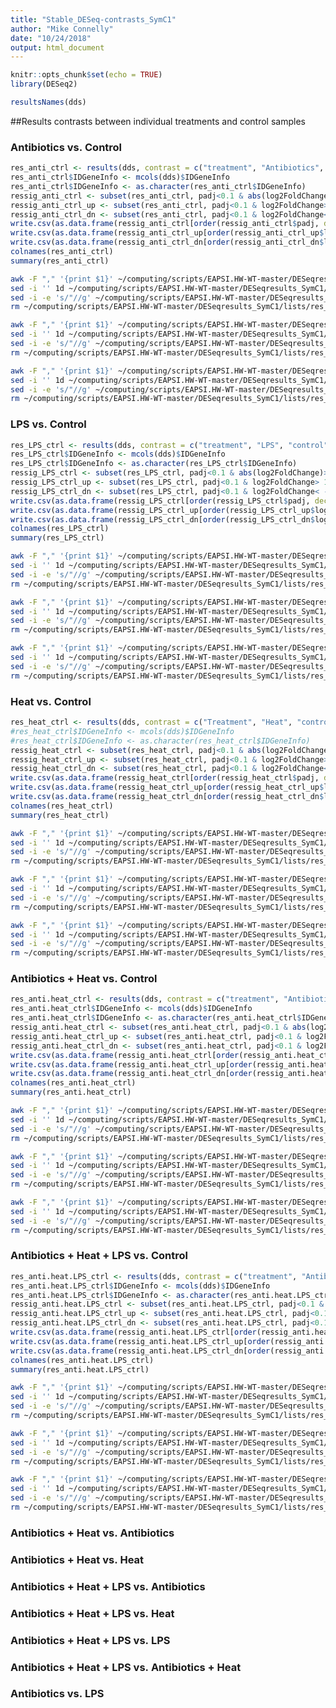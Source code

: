 ```yaml
---
title: "Stable_DESeq-contrasts_SymC1"
author: "Mike Connelly"
date: "10/24/2018"
output: html_document
---
```


```r
knitr::opts_chunk$set(echo = TRUE)
library(DESeq2)
```
```r
resultsNames(dds)
```

##Results contrasts between individual treatments and control samples

### Antibiotics vs. Control
```r
res_anti_ctrl <- results(dds, contrast = c("treatment", "Antibiotics", "control"))
res_anti_ctrl$IDGeneInfo <- mcols(dds)$IDGeneInfo
res_anti_ctrl$IDGeneInfo <- as.character(res_anti_ctrl$IDGeneInfo)
ressig_anti_ctrl <- subset(res_anti_ctrl, padj<0.1 & abs(log2FoldChange)> 1)
ressig_anti_ctrl_up <- subset(res_anti_ctrl, padj<0.1 & log2FoldChange> 1)
ressig_anti_ctrl_dn <- subset(res_anti_ctrl, padj<0.1 & log2FoldChange< -1)
write.csv(as.data.frame(ressig_anti_ctrl[order(ressig_anti_ctrl$padj, decreasing = FALSE),]), file = "~/computing/scripts/EAPSI.HW-WT-master/DESeqresults_SymC1/tables/overall/res_anti_ctrl.csv")
write.csv(as.data.frame(ressig_anti_ctrl_up[order(ressig_anti_ctrl_up$log2FoldChange, decreasing = TRUE),]), file = "~/computing/scripts/EAPSI.HW-WT-master/DESeqresults_SymC1/tables/up/res_anti_ctrl_up.csv")
write.csv(as.data.frame(ressig_anti_ctrl_dn[order(ressig_anti_ctrl_dn$log2FoldChange, decreasing = FALSE),]), file = "~/computing/scripts/EAPSI.HW-WT-master/DESeqresults_SymC1/tables/down/res_anti_ctrl_dn.csv")
colnames(res_anti_ctrl)
summary(res_anti_ctrl)
```
```bash
awk -F "," '{print $1}' ~/computing/scripts/EAPSI.HW-WT-master/DESeqresults_SymC1/tables/overall/res_anti_ctrl.csv > ~/computing/scripts/EAPSI.HW-WT-master/DESeqresults_SymC1/lists/res_anti_ctrl_ID.txt
sed -i '' 1d ~/computing/scripts/EAPSI.HW-WT-master/DESeqresults_SymC1/lists/res_anti_ctrl_ID.txt
sed -i -e 's/"//g' ~/computing/scripts/EAPSI.HW-WT-master/DESeqresults_SymC1/lists/res_anti_ctrl_ID.txt
rm ~/computing/scripts/EAPSI.HW-WT-master/DESeqresults_SymC1/lists/res_anti_ctrl_ID.txt-e

awk -F "," '{print $1}' ~/computing/scripts/EAPSI.HW-WT-master/DESeqresults_SymC1/tables/up/res_anti_ctrl_up.csv > ~/computing/scripts/EAPSI.HW-WT-master/DESeqresults_SymC1/lists/res_anti_ctrl_up_ID.txt
sed -i '' 1d ~/computing/scripts/EAPSI.HW-WT-master/DESeqresults_SymC1/lists/res_anti_ctrl_up_ID.txt
sed -i -e 's/"//g' ~/computing/scripts/EAPSI.HW-WT-master/DESeqresults_SymC1/lists/res_anti_ctrl_up_ID.txt
rm ~/computing/scripts/EAPSI.HW-WT-master/DESeqresults_SymC1/lists/res_anti_ctrl_up_ID.txt-e

awk -F "," '{print $1}' ~/computing/scripts/EAPSI.HW-WT-master/DESeqresults_SymC1/tables/down/res_anti_ctrl_dn.csv > ~/computing/scripts/EAPSI.HW-WT-master/DESeqresults_SymC1/lists/res_anti_ctrl_dn_ID.txt
sed -i '' 1d ~/computing/scripts/EAPSI.HW-WT-master/DESeqresults_SymC1/lists/res_anti_ctrl_dn_ID.txt
sed -i -e 's/"//g' ~/computing/scripts/EAPSI.HW-WT-master/DESeqresults_SymC1/lists/res_anti_ctrl_dn_ID.txt
rm ~/computing/scripts/EAPSI.HW-WT-master/DESeqresults_SymC1/lists/res_anti_ctrl_dn_ID.txt-e
```

### LPS vs. Control
```r
res_LPS_ctrl <- results(dds, contrast = c("treatment", "LPS", "control"))
res_LPS_ctrl$IDGeneInfo <- mcols(dds)$IDGeneInfo
res_LPS_ctrl$IDGeneInfo <- as.character(res_LPS_ctrl$IDGeneInfo)
ressig_LPS_ctrl <- subset(res_LPS_ctrl, padj<0.1 & abs(log2FoldChange)> 1)
ressig_LPS_ctrl_up <- subset(res_LPS_ctrl, padj<0.1 & log2FoldChange> 1)
ressig_LPS_ctrl_dn <- subset(res_LPS_ctrl, padj<0.1 & log2FoldChange< -1)
write.csv(as.data.frame(ressig_LPS_ctrl[order(ressig_LPS_ctrl$padj, decreasing = FALSE),]), file = "~/computing/scripts/EAPSI.HW-WT-master/DESeqresults_SymC1/tables/overall/res_LPS_ctrl.csv")
write.csv(as.data.frame(ressig_LPS_ctrl_up[order(ressig_LPS_ctrl_up$log2FoldChange, decreasing = TRUE),]), file = "~/computing/scripts/EAPSI.HW-WT-master/DESeqresults_SymC1/tables/up/res_LPS_ctrl_up.csv")
write.csv(as.data.frame(ressig_LPS_ctrl_dn[order(ressig_LPS_ctrl_dn$log2FoldChange, decreasing = FALSE),]), file = "~/computing/scripts/EAPSI.HW-WT-master/DESeqresults_SymC1/tables/down/res_LPS_ctrl_dn.csv")
colnames(res_LPS_ctrl)
summary(res_LPS_ctrl)
```
```bash
awk -F "," '{print $1}' ~/computing/scripts/EAPSI.HW-WT-master/DESeqresults_SymC1/tables/overall/res_LPS_ctrl.csv > ~/computing/scripts/EAPSI.HW-WT-master/DESeqresults_SymC1/lists/res_LPS_ctrl_ID.txt
sed -i '' 1d ~/computing/scripts/EAPSI.HW-WT-master/DESeqresults_SymC1/lists/res_LPS_ctrl_ID.txt
sed -i -e 's/"//g' ~/computing/scripts/EAPSI.HW-WT-master/DESeqresults_SymC1/lists/res_LPS_ctrl_ID.txt
rm ~/computing/scripts/EAPSI.HW-WT-master/DESeqresults_SymC1/lists/res_LPS_ctrl_ID.txt-e

awk -F "," '{print $1}' ~/computing/scripts/EAPSI.HW-WT-master/DESeqresults_SymC1/tables/up/res_LPS_ctrl_up.csv > ~/computing/scripts/EAPSI.HW-WT-master/DESeqresults_SymC1/lists/res_LPS_ctrl_up_ID.txt
sed -i '' 1d ~/computing/scripts/EAPSI.HW-WT-master/DESeqresults_SymC1/lists/res_LPS_ctrl_up_ID.txt
sed -i -e 's/"//g' ~/computing/scripts/EAPSI.HW-WT-master/DESeqresults_SymC1/lists/res_LPS_ctrl_up_ID.txt
rm ~/computing/scripts/EAPSI.HW-WT-master/DESeqresults_SymC1/lists/res_LPS_ctrl_up_ID.txt-e

awk -F "," '{print $1}' ~/computing/scripts/EAPSI.HW-WT-master/DESeqresults_SymC1/tables/down/res_LPS_ctrl_dn.csv > ~/computing/scripts/EAPSI.HW-WT-master/DESeqresults_SymC1/lists/res_LPS_ctrl_dn_ID.txt
sed -i '' 1d ~/computing/scripts/EAPSI.HW-WT-master/DESeqresults_SymC1/lists/res_LPS_ctrl_dn_ID.txt
sed -i -e 's/"//g' ~/computing/scripts/EAPSI.HW-WT-master/DESeqresults_SymC1/lists/res_LPS_ctrl_dn_ID.txt
rm ~/computing/scripts/EAPSI.HW-WT-master/DESeqresults_SymC1/lists/res_LPS_ctrl_dn_ID.txt-e
```

### Heat vs. Control
```r
res_heat_ctrl <- results(dds, contrast = c("Treatment", "Heat", "control"))
#res_heat_ctrl$IDGeneInfo <- mcols(dds)$IDGeneInfo
#res_heat_ctrl$IDGeneInfo <- as.character(res_heat_ctrl$IDGeneInfo)
ressig_heat_ctrl <- subset(res_heat_ctrl, padj<0.1 & abs(log2FoldChange)> 1)
ressig_heat_ctrl_up <- subset(res_heat_ctrl, padj<0.1 & log2FoldChange> 1)
ressig_heat_ctrl_dn <- subset(res_heat_ctrl, padj<0.1 & log2FoldChange< -1)
write.csv(as.data.frame(ressig_heat_ctrl[order(ressig_heat_ctrl$padj, decreasing = FALSE),]), file = "~/computing/scripts/EAPSI.HW-WT-master/DESeqresults_SymC1/tables/overall/res_heat_ctrl.csv")
write.csv(as.data.frame(ressig_heat_ctrl_up[order(ressig_heat_ctrl_up$log2FoldChange, decreasing = TRUE),]), file = "~/computing/scripts/EAPSI.HW-WT-master/DESeqresults_SymC1/tables/up/res_heat_ctrl_up.csv")
write.csv(as.data.frame(ressig_heat_ctrl_dn[order(ressig_heat_ctrl_dn$log2FoldChange, decreasing = FALSE),]), file = "~/computing/scripts/EAPSI.HW-WT-master/DESeqresults_SymC1/tables/down/res_heat_ctrl_dn.csv")
colnames(res_heat_ctrl)
summary(res_heat_ctrl)
```
```bash
awk -F "," '{print $1}' ~/computing/scripts/EAPSI.HW-WT-master/DESeqresults_SymC1/tables/overall/res_heat_ctrl.csv > ~/computing/scripts/EAPSI.HW-WT-master/DESeqresults_SymC1/lists/res_heat_ctrl_ID.txt
sed -i '' 1d ~/computing/scripts/EAPSI.HW-WT-master/DESeqresults_SymC1/lists/res_heat_ctrl_ID.txt
sed -i -e 's/"//g' ~/computing/scripts/EAPSI.HW-WT-master/DESeqresults_SymC1/lists/res_heat_ctrl_ID.txt
rm ~/computing/scripts/EAPSI.HW-WT-master/DESeqresults_SymC1/lists/res_heat_ctrl_ID.txt-e

awk -F "," '{print $1}' ~/computing/scripts/EAPSI.HW-WT-master/DESeqresults_SymC1/tables/up/res_heat_ctrl_up.csv > ~/computing/scripts/EAPSI.HW-WT-master/DESeqresults_SymC1/lists/res_heat_ctrl_up_ID.txt
sed -i '' 1d ~/computing/scripts/EAPSI.HW-WT-master/DESeqresults_SymC1/lists/res_heat_ctrl_up_ID.txt
sed -i -e 's/"//g' ~/computing/scripts/EAPSI.HW-WT-master/DESeqresults_SymC1/lists/res_heat_ctrl_up_ID.txt
rm ~/computing/scripts/EAPSI.HW-WT-master/DESeqresults_SymC1/lists/res_heat_ctrl_up_ID.txt-e

awk -F "," '{print $1}' ~/computing/scripts/EAPSI.HW-WT-master/DESeqresults_SymC1/tables/down/res_heat_ctrl_dn.csv > ~/computing/scripts/EAPSI.HW-WT-master/DESeqresults_SymC1/lists/res_heat_ctrl_dn_ID.txt
sed -i '' 1d ~/computing/scripts/EAPSI.HW-WT-master/DESeqresults_SymC1/lists/res_heat_ctrl_dn_ID.txt
sed -i -e 's/"//g' ~/computing/scripts/EAPSI.HW-WT-master/DESeqresults_SymC1/lists/res_heat_ctrl_dn_ID.txt
rm ~/computing/scripts/EAPSI.HW-WT-master/DESeqresults_SymC1/lists/res_heat_ctrl_dn_ID.txt-e
```

### Antibiotics + Heat vs. Control
```r
res_anti.heat_ctrl <- results(dds, contrast = c("treatment", "Antibiotics+Heat", "control"))
res_anti.heat_ctrl$IDGeneInfo <- mcols(dds)$IDGeneInfo
res_anti.heat_ctrl$IDGeneInfo <- as.character(res_anti.heat_ctrl$IDGeneInfo)
ressig_anti.heat_ctrl <- subset(res_anti.heat_ctrl, padj<0.1 & abs(log2FoldChange)> 1)
ressig_anti.heat_ctrl_up <- subset(res_anti.heat_ctrl, padj<0.1 & log2FoldChange> 1)
ressig_anti.heat_ctrl_dn <- subset(res_anti.heat_ctrl, padj<0.1 & log2FoldChange< -1)
write.csv(as.data.frame(ressig_anti.heat_ctrl[order(ressig_anti.heat_ctrl$padj, decreasing = FALSE),]), file = "~/computing/scripts/EAPSI.HW-WT-master/DESeqresults_SymC1/tables/overall/res_anti.heat_ctrl.csv")
write.csv(as.data.frame(ressig_anti.heat_ctrl_up[order(ressig_anti.heat_ctrl_up$log2FoldChange, decreasing = TRUE),]), file = "~/computing/scripts/EAPSI.HW-WT-master/DESeqresults_SymC1/tables/up/res_anti.heat_ctrl_up.csv")
write.csv(as.data.frame(ressig_anti.heat_ctrl_dn[order(ressig_anti.heat_ctrl_dn$log2FoldChange, decreasing = FALSE),]), file = "~/computing/scripts/EAPSI.HW-WT-master/DESeqresults_SymC1/tables/down/res_anti.heat_ctrl_dn.csv")
colnames(res_anti.heat_ctrl)
summary(res_anti.heat_ctrl)
```
```bash
awk -F "," '{print $1}' ~/computing/scripts/EAPSI.HW-WT-master/DESeqresults_SymC1/tables/overall/res_anti.heat_ctrl.csv > ~/computing/scripts/EAPSI.HW-WT-master/DESeqresults_SymC1/lists/res_anti.heat_ctrl_ID.txt
sed -i '' 1d ~/computing/scripts/EAPSI.HW-WT-master/DESeqresults_SymC1/lists/res_anti.heat_ctrl_ID.txt
sed -i -e 's/"//g' ~/computing/scripts/EAPSI.HW-WT-master/DESeqresults_SymC1/lists/res_anti.heat_ctrl_ID.txt
rm ~/computing/scripts/EAPSI.HW-WT-master/DESeqresults_SymC1/lists/res_anti.heat_ctrl_ID.txt-e

awk -F "," '{print $1}' ~/computing/scripts/EAPSI.HW-WT-master/DESeqresults_SymC1/tables/up/res_anti.heat_ctrl_up.csv > ~/computing/scripts/EAPSI.HW-WT-master/DESeqresults_SymC1/lists/res_anti.heat_ctrl_up_ID.txt
sed -i '' 1d ~/computing/scripts/EAPSI.HW-WT-master/DESeqresults_SymC1/lists/res_anti.heat_ctrl_up_ID.txt
sed -i -e 's/"//g' ~/computing/scripts/EAPSI.HW-WT-master/DESeqresults_SymC1/lists/res_anti.heat_ctrl_up_ID.txt
rm ~/computing/scripts/EAPSI.HW-WT-master/DESeqresults_SymC1/lists/res_anti.heat_ctrl_up_ID.txt-e

awk -F "," '{print $1}' ~/computing/scripts/EAPSI.HW-WT-master/DESeqresults_SymC1/tables/down/res_anti.heat_ctrl_dn.csv > ~/computing/scripts/EAPSI.HW-WT-master/DESeqresults_SymC1/lists/res_anti.heat_ctrl_dn_ID.txt
sed -i '' 1d ~/computing/scripts/EAPSI.HW-WT-master/DESeqresults_SymC1/lists/res_anti.heat_ctrl_dn_ID.txt
sed -i -e 's/"//g' ~/computing/scripts/EAPSI.HW-WT-master/DESeqresults_SymC1/lists/res_anti.heat_ctrl_dn_ID.txt
rm ~/computing/scripts/EAPSI.HW-WT-master/DESeqresults_SymC1/lists/res_anti.heat_ctrl_dn_ID.txt-e
```

### Antibiotics + Heat + LPS vs. Control
```r
res_anti.heat.LPS_ctrl <- results(dds, contrast = c("treatment", "Antibiotics+Heat+LPS", "control"))
res_anti.heat.LPS_ctrl$IDGeneInfo <- mcols(dds)$IDGeneInfo
res_anti.heat.LPS_ctrl$IDGeneInfo <- as.character(res_anti.heat.LPS_ctrl$IDGeneInfo)
ressig_anti.heat.LPS_ctrl <- subset(res_anti.heat.LPS_ctrl, padj<0.1 & abs(log2FoldChange)> 1)
ressig_anti.heat.LPS_ctrl_up <- subset(res_anti.heat.LPS_ctrl, padj<0.1 & log2FoldChange> 1)
ressig_anti.heat.LPS_ctrl_dn <- subset(res_anti.heat.LPS_ctrl, padj<0.1 & log2FoldChange< -1)
write.csv(as.data.frame(ressig_anti.heat.LPS_ctrl[order(ressig_anti.heat.LPS_ctrl$padj, decreasing = FALSE),]), file = "~/computing/scripts/EAPSI.HW-WT-master/DESeqresults_SymC1/tables/overall/res_anti.heat.LPS_ctrl.csv")
write.csv(as.data.frame(ressig_anti.heat.LPS_ctrl_up[order(ressig_anti.heat.LPS_ctrl_up$log2FoldChange, decreasing = TRUE),]), file = "~/computing/scripts/EAPSI.HW-WT-master/DESeqresults_SymC1/tables/up/res_anti.heat.LPS_ctrl_up.csv")
write.csv(as.data.frame(ressig_anti.heat.LPS_ctrl_dn[order(ressig_anti.heat.LPS_ctrl_dn$log2FoldChange, decreasing = FALSE),]), file = "~/computing/scripts/EAPSI.HW-WT-master/DESeqresults_SymC1/tables/down/res_anti.heat.LPS_ctrl_dn.csv")
colnames(res_anti.heat.LPS_ctrl)
summary(res_anti.heat.LPS_ctrl)
```
```bash
awk -F "," '{print $1}' ~/computing/scripts/EAPSI.HW-WT-master/DESeqresults_SymC1/tables/overall/res_anti.heat.LPS_ctrl.csv > ~/computing/scripts/EAPSI.HW-WT-master/DESeqresults_SymC1/lists/res_anti.heat.LPS_ctrl_ID.txt
sed -i '' 1d ~/computing/scripts/EAPSI.HW-WT-master/DESeqresults_SymC1/lists/res_anti.heat.LPS_ctrl_ID.txt
sed -i -e 's/"//g' ~/computing/scripts/EAPSI.HW-WT-master/DESeqresults_SymC1/lists/res_anti.heat.LPS_ctrl_ID.txt
rm ~/computing/scripts/EAPSI.HW-WT-master/DESeqresults_SymC1/lists/res_anti.heat.LPS_ctrl_ID.txt-e

awk -F "," '{print $1}' ~/computing/scripts/EAPSI.HW-WT-master/DESeqresults_SymC1/tables/up/res_anti.heat.LPS_ctrl_up.csv > ~/computing/scripts/EAPSI.HW-WT-master/DESeqresults_SymC1/lists/res_anti.heat.LPS_ctrl_up_ID.txt
sed -i '' 1d ~/computing/scripts/EAPSI.HW-WT-master/DESeqresults_SymC1/lists/res_anti.heat.LPS_ctrl_up_ID.txt
sed -i -e 's/"//g' ~/computing/scripts/EAPSI.HW-WT-master/DESeqresults_SymC1/lists/res_anti.heat.LPS_ctrl_up_ID.txt
rm ~/computing/scripts/EAPSI.HW-WT-master/DESeqresults_SymC1/lists/res_anti.heat.LPS_ctrl_up_ID.txt-e

awk -F "," '{print $1}' ~/computing/scripts/EAPSI.HW-WT-master/DESeqresults_SymC1/tables/down/res_anti.heat.LPS_ctrl_dn.csv > ~/computing/scripts/EAPSI.HW-WT-master/DESeqresults_SymC1/lists/res_anti.heat.LPS_ctrl_dn_ID.txt
sed -i '' 1d ~/computing/scripts/EAPSI.HW-WT-master/DESeqresults_SymC1/lists/res_anti.heat.LPS_ctrl_dn_ID.txt
sed -i -e 's/"//g' ~/computing/scripts/EAPSI.HW-WT-master/DESeqresults_SymC1/lists/res_anti.heat.LPS_ctrl_dn_ID.txt
rm ~/computing/scripts/EAPSI.HW-WT-master/DESeqresults_SymC1/lists/res_anti.heat.LPS_ctrl_dn_ID.txt-e
```

### Antibiotics + Heat vs. Antibiotics


### Antibiotics + Heat vs. Heat


### Antibiotics + Heat + LPS vs. Antibiotics


### Antibiotics + Heat + LPS vs. Heat


### Antibiotics + Heat + LPS vs. LPS


### Antibiotics + Heat + LPS vs. Antibiotics + Heat


### Antibiotics vs. LPS

